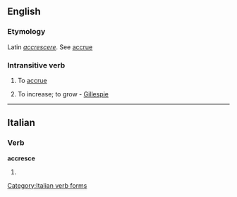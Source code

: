 ==English==

===Etymology===
Latin ''[[accrescere]]''.  See [[accrue]]

===Intransitive verb===
{{rfc-trverb|Intransitive verb}}
{{en-verb|accresc|ing}}

# {{rare}} To [[accrue]]
# {{obsolete}} To increase; to grow - [[Gillespie]]

----

==Italian==

===Verb===
'''accresce'''

# {{form of|[[third-person|Third-person]] [[singular]] [[present tense]]|[[accrescere#Italian|accrescere]]|lang=Italian}}

[[Category:Italian verb forms]]